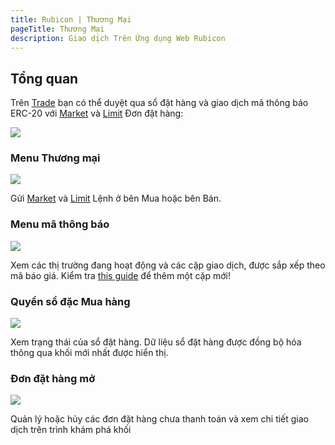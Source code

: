 ```yaml
---
title: Rubicon | Thương Mại
pageTitle: Thương Mại
description: Giao dịch Trên Ứng dụng Web Rubicon
---
```


## Tổng quan

Trên [Trade](https://app.rubicon.finance/trade) bạn có thể duyệt qua sổ đặt hàng và giao dịch mã thông báo ERC-20 với [Market](/docs/guides/trade/order-types) và [Limit](/docs/guides/trade/order-types) Đơn đặt hàng:

![](</assets/image(91).png>)

### Menu Thương mại

![](</assets/image(76).png>)

Gửi [Market](/docs/guides/trade/order-types) và [Limit](/docs/guides/trade/order-types) Lệnh ở bên Mua hoặc bên Bán.

### Menu mã thông báo

![](</assets/image(9).png>)

Xem các thị trường đang hoạt động và các cặp giao dịch, được sắp xếp theo mã báo giá. Kiểm tra [this guide](/docs/guides/trade/order-types/adding-a-trading-pair) để thêm một cặp mới!

### Quyển sổ đặc Mua hàng

![](</assets/image(47).png>)

Xem trạng thái của sổ đặt hàng. Dữ liệu sổ đặt hàng được đồng bộ hóa thông qua khối mới nhất được hiển thị.

### Đơn đặt hàng mở

![](</assets/image(102).png>)

Quản lý hoặc hủy các đơn đặt hàng chưa thanh toán và xem chi tiết giao dịch trên trình khám phá khối